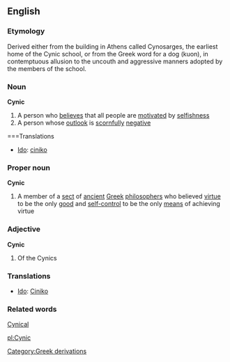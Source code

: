 {{wikipedia}}
==English==

===Etymology===
Derived either from the building in Athens called Cynosarges, the earliest home of the Cynic school, or from the Greek word for a dog (kuon), in contemptuous allusion to the uncouth and aggressive manners adopted by the members of the school.

===Noun===
'''Cynic'''
#A person who [[believe]]s that all people are [[motivate]]d by [[selfishness]]
#A person whose [[outlook]] is [[scornfull]]y [[negative]]

===Translations
*[[Ido]]: [[ciniko]]

===Proper noun===
'''Cynic'''
#A member of a [[sect]] of [[ancient]] [[Greek]] [[philosopher]]s who believed [[virtue]] to be the only [[good]] and [[self-control]] to be the only [[means]] of achieving virtue

===Adjective===
'''Cynic'''
#Of the Cynics

===Translations===
*[[Ido]]: [[Ciniko]]

===Related words===
[[Cynical]]

[[Category:Greek derivations]]
[[pl:Cynic]]